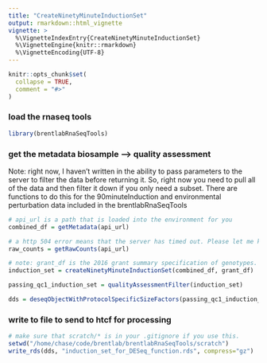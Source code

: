 ```yaml
---
title: "CreateNinetyMinuteInductionSet"
output: rmarkdown::html_vignette
vignette: >
  %\VignetteIndexEntry{CreateNinetyMinuteInductionSet}
  %\VignetteEngine{knitr::rmarkdown}
  %\VignetteEncoding{UTF-8}
---
```


```r
knitr::opts_chunk$set(
  collapse = TRUE,
  comment = "#>"
)
```
### load the rnaseq tools
```r
library(brentlabRnaSeqTools)
```
### get the metadata biosample --> quality assessment
Note: right now, I haven't written in the ability to pass parameters to the server to filter the data before returning it. So, right now you need to pull all of the data and then filter it down if you only need a subset. There are functions to do this for the 90minuteInduction and environmental perturbation data included in the brentlabRnaSeqTools
```r
# api_url is a path that is loaded into the environment for you
combined_df = getMetadata(api_url)
```

```r
# a http 504 error means that the server has timed out. Please let me know when this happens b/c it will help with getting the data input/output settings right to prevent this error
raw_counts = getRawCounts(api_url)
```

```r
# note: grant_df is the 2016 grant summary specification of genotypes. it is automatically loaded with the brentlabRnaSeqTools package
induction_set = createNinetyMinuteInductionSet(combined_df, grant_df)
```

```r
passing_qc1_induction_set = qualityAssessmentFilter(induction_set)
```

```r
dds = deseqObjectWithProtocolSpecificSizeFactors(passing_qc1_induction_set, raw_counts )
```
### write to file to send to htcf for processing
```r
# make sure that scratch/* is in your .gitignore if you use this.
setwd("/home/chase/code/brentlab/brentlabRnaSeqTools/scratch")
write_rds(dds, "induction_set_for_DESeq_function.rds", compress="gz")
```




